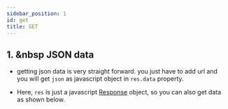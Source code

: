 ```yaml
---
sidebar_position: 1
id: get
title: GET
---
```



## 1. &nbsp JSON data

<Json />

- getting json data is very straight forward. you just have to add url and you will get `json` as javascript object in `res.data` property.

- Here, `res` is just a javascript [Response](https://developer.mozilla.org/en-US/docs/Web/API/Response) object, so you can also get data as shown below.

<JsonFetch />
